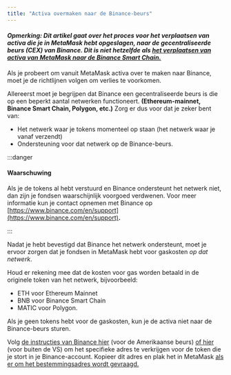 ```yaml
---
title: "Activa overmaken naar de Binance-beurs"
---
```


#### _Opmerking: Dit artikel gaat over het proces voor het verplaatsen van activa die je in MetaMask hebt opgeslagen, naar de gecentraliseerde beurs (CEX) van Binance. Dit is niet hetzelfde als [het verplaatsen van activa van MetaMask naar de Binance Smart Chain.](/networks-and-sidechains/binance/sending-assets-to-binance-bnb-smart-chain)_

Als je probeert om vanuit MetaMask activa over te maken naar Binance, moet je de richtlijnen volgen om verlies te voorkomen.

Allereerst moet je begrijpen dat Binance een gecentraliseerde beurs is die op een beperkt aantal netwerken functioneert. **(Ethereum-mainnet, Binance Smart Chain, Polygon, etc.)** Zorg er dus voor dat je zeker bent van:

- Het netwerk waar je tokens momenteel op staan (het netwerk waar je vanaf verzendt)
- Ondersteuning voor dat netwerk op de Binance-beurs.

:::danger

#### Waarschuwing

Als je de tokens al hebt verstuurd en Binance ondersteunt het netwerk niet, dan zijn je fondsen waarschijnlijk voorgoed verdwenen. Voor meer informatie kun je contact opnemen met Binance op [https://www.binance.com/en/support](https://www.binance.com/en/support)**.**

:::

Nadat je hebt bevestigd dat Binance het netwerk ondersteunt, moet je ervoor zorgen dat je fondsen in MetaMask hebt voor gaskosten _op dat netwerk_.

Houd er rekening mee dat de kosten voor gas worden betaald in de originele token van het netwerk, bijvoorbeeld:

- ETH voor Ethereum Mainnet
- BNB voor Binance Smart Chain
- MATIC voor Polygon.

Als je geen tokens hebt voor de gaskosten, kun je de activa niet naar de Binance-beurs sturen.

Volg [de instructies van Binance hier](https://support.binance.us/hc/en-us/articles/360046787054-How-to-Deposit-Crypto) (voor de Amerikaanse beurs) [of hier](https://www.binance.com/en/support/faq/115003764971) (voor buiten de VS) om het specifieke adres te verkrijgen voor de token die je stort in je Binance-account. Kopieer dit adres en plak het in MetaMask [als er om het bestemmingsadres wordt gevraagd.](/managing-my-tokens/moving-your-tokens/how-to-send-tokens-from-your-metamask-wallet)
